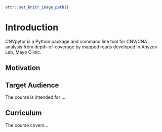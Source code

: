 
```r
ottr::set_knitr_image_path()
```

# Introduction
CNVpytor is a Python package and command line tool for CNV/CNA analysis from depth-of-coverage by mapped reads developed in Abyzov Lab, Mayo Clinic.

## Motivation


## Target Audience  

The course is intended for ...

## Curriculum  

The course covers...
